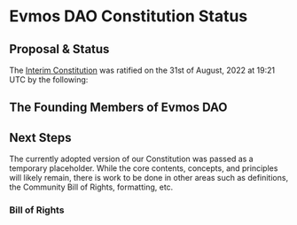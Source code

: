 

# Evmos DAO Constitution Status

## Proposal & Status

The [Interim Constitution](/constitution) was ratified on the 31st of August, 2022 at 19:21 UTC by the following: 

<RatificationGrid />

<section className={styles.lineContainer}>
<CircularProgressWithLabel value={33} size={80} color="success" />
<BufferChart amount={98.55} bufferAmount={98.64} color="success" />
<CircularProgressWithLabel value={77} size={80} />
</section>


## <p className={styles.founderspage}>The Founding Members of **Evmos DAO**</p>

<Bleed>
    <SigneeTabs />
</Bleed>

## Next Steps

The currently adopted version of our Constitution was passed as a temporary placeholder. While the core contents, concepts, and principles will likely remain, there is work to be done in other areas such as definitions, the Community Bill of Rights, formatting, etc.  

### Bill of Rights